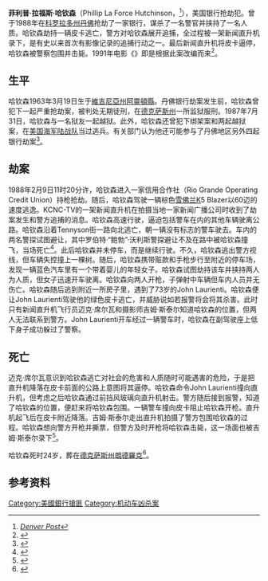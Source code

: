 {{Infobox person
| name        = 菲利普·哈钦森<br>Phillip Hutchinson
| birth_name  = 菲利普·L·哈钦森<br>{{Nowrap|Phillip L. Hutchinson}}
| birth_date  = {{birth date|mf=yes|1963|3|19}}
| birth_place = 美国[[維吉尼亞州|維吉尼亞州]][[阿靈頓縣_(維吉尼亞州)|阿靈頓縣]]
| death_date  = {{death date and age|mf=yes|1988|2|9|1963|3|19}}
| death_place = 美国[[科罗拉多州|科罗拉多州]][[丹佛|丹佛]]
| death_cause = 枪伤
| nationality = 美国
| spouse = 
| children =
| occupation  =
}}
'''菲利普·拉福斯·哈钦森'''（Phillip La Force Hutchinson，{{bd|1963年|3月19日|1988年|2月9日}}<ref>[https://www.denverpost.com/2011/05/19/thrust-into-the-role-of-a-decider/ ''Denver Post'']</ref>），美国银行抢劫犯。曾于1988年在[[科罗拉多州|科罗拉多州]][[丹佛|丹佛]]抢劫了一家银行，谋杀了一名警官并挟持了一名人质。哈钦森劫持一辆皮卡逃亡，警方对哈钦森展开追捕，全过程被一架新闻直升机录下，是有史以来首次有影像记录的追捕行动之一。最后新闻直升机将皮卡逼停，哈钦森被警察包围并击毙。1991年电影《{{tsl|en|The Chase (1991 film)|追捕 (1991年电影)|追捕}}》即是根据此案改编而来<ref>{{cite news|url=http://articles.latimes.com/1988-02-11/news/mn-42138_1_police-chase|title=Police Praise TV Copter Pilot for Role in Capture|date=1988-02-11|work=Los Angeles Times|location=Denver, Colorado}}</ref>。

==生平==
哈钦森1963年3月19日生于[[維吉尼亞州|維吉尼亞州]][[阿靈頓縣_(維吉尼亞州)|阿靈頓縣]]。丹佛银行劫案发生前，哈钦森曾犯下一起严重抢劫案，被判处无期徒刑，在[[德克萨斯州|德克萨斯州]]一所监狱服刑。1987年7月31日，哈钦森与一名狱友一起越狱。此外，哈钦森还曾犯下绑架案和两起越狱案，在[[美国海军陆战队|美国海军陆战队]]当过逃兵。有关部门认为他还可能参与了丹佛地区另外四起银行劫案<ref>{{cite news|url=https://www.apnews.com/0cad4c7138aca1a0bbf721662b6f5406|title=Pilot Who Blocked Robbery Suspect With Helicopter Cleared Of Wrongdoing|date=1988-02-11|publisher=Associated Press}}</ref>。

==劫案==
1988年2月9日11时20分许，哈钦森进入一家信用合作社（Rio Grande Operating Credit Union）持枪抢劫。随后，哈钦森驾驶一辆棕色[[雪佛兰|雪佛兰]]K5 Blazer以60迈的速度逃逸。KCNC-TV的一架新闻直升机在拍摄当地一家新闻广播公司时收到了劫案发生和警方追捕的消息。哈钦森高速行驶，逼迫包括警车在内的其他车辆驶离公路。哈钦森沿着Tennyson街一路向北逃亡，朝一辆没有标志的警车驶去。车内的两名警探试图避让，其中罗伯特·“鲍勃”·沃利斯警探避让不及在路中被哈钦森撞飞，当场死亡<ref>{{cite news|url=https://www.odmp.org/officer/13786-detective-robert-w-wallis|title=Detective Robert W. Wallis ODMP memorial|date=1988-02-09|work=ODMP|location=Denver, Colorado}}</ref>。此后哈钦森并未停车，而是继续行驶。不久，哈钦森逃出警方视线，但车辆失控撞上一棵树。随后，哈钦森携带赃款和手枪步行至附近的停车场，发现一辆蓝色汽车里有一个带着婴儿的年轻女子。哈钦森试图劫持该车并挟持两人为人质，但女子迅速开车驶离。哈钦森向两人开枪，子弹射中车辆但车内人员并无伤亡。哈钦森随后逃到附近一所房子里，遇到了73岁的John Laurienti。哈钦森便让John Laurienti驾驶他的绿色皮卡逃亡，并威胁说如若报警将会将其杀害。此时只有新闻直升机飞行员迈克·席尔瓦和摄影师吉姆·斯泰尔知道哈钦森的位置，但两人无法联系到警方。John Laurienti开车经过一辆警车时，哈钦森在副驾驶座上低下身子成功躲过了警察。

==死亡==
迈克·席尔瓦意识到哈钦森逃亡对社会的危害和人质随时可能遇害的危险，于是把直升机降落在皮卡前面的公路上意图将其逼停。哈钦森命令John Laurienti撞向直升机，但考虑之后哈钦森通过前挡风玻璃向直升机射击。警方随后接到报警，知道了哈钦森的位置，便赶来将哈钦森包围。一辆警车撞向皮卡阻止哈钦森开枪。直升机起飞后在皮卡附近降落。吉姆·斯泰尔走出直升机拍摄了警方包围哈钦森的过程。哈钦森想向警方开枪并撕票，但警方及时开枪将哈钦森击毙，这一场面也被吉姆·斯泰尔录下<ref>{{cite news|url=http://www.apnewsarchive.com/1988/FAA-Clears-TV-Copter-s-Pilot-Of-Complaints-In-Cornering-Suspect/id-471dbdd2aa7db502050d0aa24c52f534|title=FAA clears TV copter's pilot of complaints in cornering suspect|date=1988-02-10|work=Associated Press|location=Denver, Colorado}}</ref>。

哈钦森死时24岁，葬在[[德克萨斯州|德克萨斯州]][[朗德羅克|朗德羅克]]<ref>{{cite news|url=http://articles.orlandosentinel.com/1991-02-10/entertainment/9102080247_1_mike-silva-robert-beltran-hutchinson|title=Pilot Joined The Chase, Controversy Followed|date=1991-02-10|work=Orlando Sentinel|location=Denver, Colorado}}</ref>。

==参考资料==
{{Reflist}}

{{DEFAULTSORT:Hutchinson, Phillip}}
[[Category:美國銀行搶匪|Category:美國銀行搶匪]]
[[Category:机动车凶杀案|Category:机动车凶杀案]]